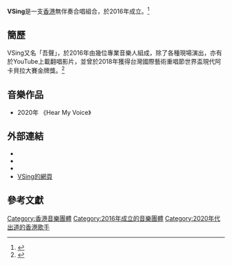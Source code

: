 {{藝人
| 類型 = 組合
| 圖片 = VSing 20211205.jpg
| 圖片簡介 = 2021年12月5日於[[K11_MUSEA|K11 MUSEA]]
| 音樂類型 = [[無伴奏合唱|無伴奏合唱]]、[[粵語流行|粵語流行]]
| 職業 = 音樂組合
| 活躍年代 = 2016年至今
| 唱片公司 = Apollo Music 
| 現任成員 =
* [[李昊嘉|李昊嘉 Sharon Lee]]（女高音）
* 盧宜均 Anna Lo（女低音）
* 陳駿軒 Bernard Chan（男高音）
* 張翶揚 Vincent Cheung（男高音）
* 黃浩進 Gilbert Wong（男低音）
* 劉家卓 雞腳（人聲敲擊）
* 曾穎琳 Sharon Tsang（音響工程師）
* 李潔映 Audrey Lee（攝像師）
}}
'''VSing'''是一支[[香港|香港]]無伴奏合唱組合，於2016年成立。<ref>{{Cite web |url=https://hd.stheadline.com/news/columns/8/20180112/637170/ |title=﻿新聞故事——無伴奏歌 每日發佈 六張嘴協唱 成樂壇清泉 |access-date=2021-02-24 |archive-date=2019-05-19 |archive-url=https://web.archive.org/web/20190519160216/http://hd.stheadline.com/news/columns/8/20180112/637170/ }}</ref>

==簡歷==
VSing又名「吾聲」，於2016年由幾位專業音樂人組成，除了各種現場演出，亦有於YouTube上載翻唱影片，並曾於2018年獲得台灣國際藝術重唱節世界盃現代阿卡貝拉大賽金牌獎。<ref>{{Cite web |url=https://www.metropop.com.hk/%E9%9A%86%E9%87%8D%E7%99%BB%E5%94%B1-%E5%85%AB%E4%B9%9D%E5%8D%81%E5%BE%8C%E7%84%A1%E4%BC%B4%E5%A5%8F%E5%90%88%E5%94%B1 |title=隆重登唱 八九十後無伴奏合唱 |publisher=MetroPop |accessdate=2021-02-21 |date=2019-12-10 |archive-date=2021-01-26 |archive-url=https://web.archive.org/web/20210126121718/https://www.metropop.com.hk/%E9%9A%86%E9%87%8D%E7%99%BB%E5%94%B1-%E5%85%AB%E4%B9%9D%E5%8D%81%E5%BE%8C%E7%84%A1%E4%BC%B4%E5%A5%8F%E5%90%88%E5%94%B1 }}</ref>

==音樂作品==
*2020年 《Hear My Voice》
==外部連結==
*{{facebook|VSingofficial}}
*{{instagram|VSingofficial}}
*{{Youtube|channel=UCPXmdG3T2dkY0qPedzvyeqA}}
*[https://vsing.hk/ VSing的網頁] {{Wayback|url=https://vsing.hk/ |date=20210610231914 }}

==參考文獻==
{{reflist}}
[[Category:香港音樂團體|Category:香港音樂團體]]
[[Category:2016年成立的音樂團體|Category:2016年成立的音樂團體]]
[[Category:2020年代出道的香港歌手|Category:2020年代出道的香港歌手]]